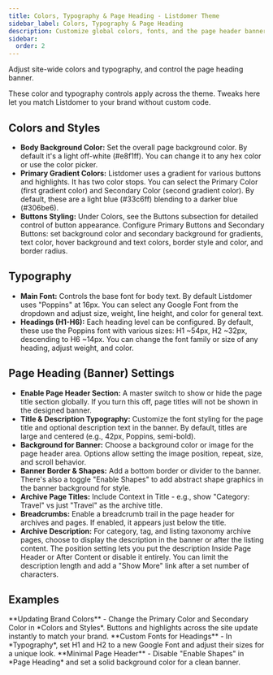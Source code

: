 ```yaml
---
title: Colors, Typography & Page Heading - Listdomer Theme
sidebar_label: Colors, Typography & Page Heading
description: Customize global colors, fonts, and the page header banner in Listdomer.
sidebar:
  order: 2
---
```


Adjust site-wide colors and typography, and control the page heading banner.

<Aside type="note">These color and typography controls apply across the theme. Tweaks here let you match Listdomer to your brand without custom code.</Aside>

## Colors and Styles

- **Body Background Color:** Set the overall page background color. By default it's a light off-white (#e8f1ff). You can change it to any hex color or use the color picker.
- **Primary Gradient Colors:** Listdomer uses a gradient for various buttons and highlights. It has two color stops. You can select the Primary Color (first gradient color) and Secondary Color (second gradient color). By default, these are a light blue (#33c6ff) blending to a darker blue (#306be6).
- **Buttons Styling:** Under Colors, see the Buttons subsection for detailed control of button appearance. Configure Primary Buttons and Secondary Buttons: set background color and secondary background for gradients, text color, hover background and text colors, border style and color, and border radius.

## Typography

- **Main Font:** Controls the base font for body text. By default Listdomer uses "Poppins" at 16px. You can select any Google Font from the dropdown and adjust size, weight, line height, and color for general text.
- **Headings (H1-H6):** Each heading level can be configured. By default, these use the Poppins font with various sizes: H1 ~54px, H2 ~32px, descending to H6 ~14px. You can change the font family or size of any heading, adjust weight, and color.

## Page Heading (Banner) Settings

- **Enable Page Header Section:** A master switch to show or hide the page title section globally. If you turn this off, page titles will not be shown in the designed banner.
- **Title & Description Typography:** Customize the font styling for the page title and optional description text in the banner. By default, titles are large and centered (e.g., 42px, Poppins, semi-bold).
- **Background for Banner:** Choose a background color or image for the page header area. Options allow setting the image position, repeat, size, and scroll behavior.
- **Banner Border & Shapes:** Add a bottom border or divider to the banner. There's also a toggle "Enable Shapes" to add abstract shape graphics in the banner background for style.
- **Archive Page Titles:** Include Context in Title - e.g., show "Category: Travel" vs just "Travel" as the archive title.
- **Breadcrumbs:** Enable a breadcrumb trail in the page header for archives and pages. If enabled, it appears just below the title.
- **Archive Description:** For category, tag, and listing taxonomy archive pages, choose to display the description in the banner or after the listing content. The position setting lets you put the description Inside Page Header or After Content or disable it entirely. You can limit the description length and add a "Show More" link after a set number of characters.

## Examples

<CardGrid>
  <Card>**Updating Brand Colors** - Change the Primary Color and Secondary Color in *Colors and Styles*. Buttons and highlights across the site update instantly to match your brand.</Card>
  <Card>**Custom Fonts for Headings** - In *Typography*, set H1 and H2 to a new Google Font and adjust their sizes for a unique look.</Card>
  <Card>**Minimal Page Header** - Disable "Enable Shapes" in *Page Heading* and set a solid background color for a clean banner.</Card>
</CardGrid>

